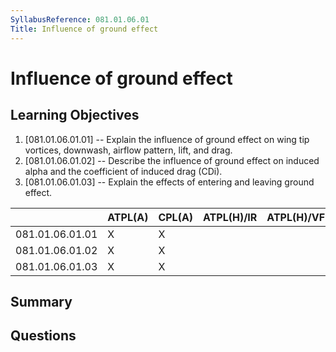 ```yaml
---
SyllabusReference: 081.01.06.01
Title: Influence of ground effect
---
```


# Influence of ground effect

## Learning Objectives

1. [081.01.06.01.01] -- Explain the influence of ground effect on wing tip
   vortices, downwash, airflow pattern, lift, and drag.
2. [081.01.06.01.02] -- Describe the influence of ground effect on induced alpha
   and the coefficient of induced drag (CDi).
3. [081.01.06.01.03] -- Explain the effects of entering and leaving ground
   effect.

|                 | ATPL(A) | CPL(A) | ATPL(H)/IR | ATPL(H)/VFR | CPL(H) | IR  | CBIR(A) |
| --------------- | ------- | ------ | ---------- | ----------- | ------ | --- | ------- |
| 081.01.06.01.01 | X       | X      |            |             |        |     |         |
| 081.01.06.01.02 | X       | X      |            |             |        |     |         |
| 081.01.06.01.03 | X       | X      |            |             |        |     |         |

## Summary

## Questions
